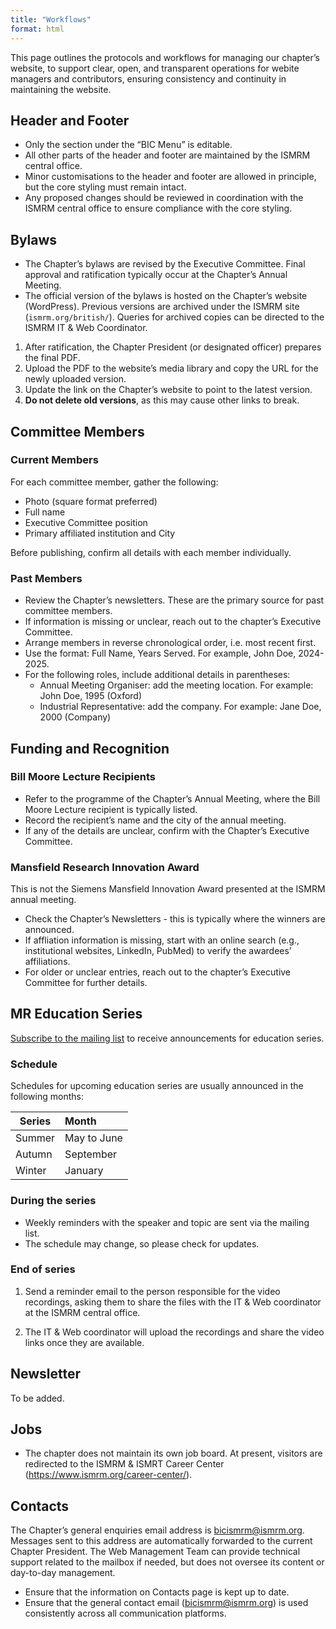 ```yaml
---
title: "Workflows"
format: html
---
```


This page outlines the protocols and workflows for managing our chapter’s website, to support clear, open, and transparent operations for webite managers and contributors, ensuring consistency and continuity in maintaining the website.

## Header and Footer

-   Only the section under the “BIC Menu” is editable.
-   All other parts of the header and footer are maintained by the ISMRM central office.
-   Minor customisations to the header and footer are allowed in principle, but the core styling must remain intact.
-   Any proposed changes should be reviewed in coordination with the ISMRM central office to ensure compliance with the core styling.

## Bylaws

- The Chapter’s bylaws are revised by the Executive Committee. Final approval and ratification typically occur at the Chapter’s Annual Meeting.  
- The official version of the bylaws is hosted on the Chapter’s website (WordPress). Previous versions are archived under the ISMRM site (`ismrm.org/british/`). Queries for archived copies can be directed to the ISMRM IT & Web Coordinator.  

1. After ratification, the Chapter President (or designated officer) prepares the final PDF.  
2. Upload the PDF to the website’s media library and copy the URL for the newly uploaded version.  
3. Update the link on the Chapter’s website to point to the latest version.  
4. **Do not delete old versions**, as this may cause other links to break.  

## Committee Members

### Current Members

For each committee member, gather the following:

-   Photo (square format preferred)
-   Full name
-   Executive Committee position
-   Primary affiliated institution and City

Before publishing, confirm all details with each member individually.

### Past Members

-   Review the Chapter’s newsletters. These are the primary source for past committee members.
-   If information is missing or unclear, reach out to the chapter's Executive Committee.
-   Arrange members in reverse chronological order, i.e. most recent first.
-   Use the format: Full Name, Years Served. For example, John Doe, 2024-2025.
-   For the following roles, include additional details in parentheses:
    -   Annual Meeting Organiser: add the meeting location. For example: John Doe, 1995 (Oxford)
    -   Industrial Representative: add the company. For example: Jane Doe, 2000 (Company)

## Funding and Recognition

### Bill Moore Lecture Recipients

-   Refer to the programme of the Chapter’s Annual Meeting, where the Bill Moore Lecture recipient is typically listed.\
-   Record the recipient’s name and the city of the annual meeting.
-   If any of the details are unclear, confirm with the Chapter’s Executive Committee.

### Mansfield Research Innovation Award

::: callout-note
This is not the Siemens Mansfield Innovation Award presented at the ISMRM annual meeting.
:::

-   Check the Chapter's Newsletters - this is typically where the winners are announced.
-   If affliation information is missing, start with an online search (e.g., institutional websites, LinkedIn, PubMed) to verify the awardees' affiliations.
-   For older or unclear entries, reach out to the chapter's Executive Committee for further details.

## MR Education Series

::: callout-important
[Subscribe to the mailing list](https://www.jiscmail.ac.uk/cgi-bin/wa-jisc.exe?SUBED1=BCISMRM&A=1) to receive announcements for education series.
:::

### Schedule

Schedules for upcoming education series are usually announced in the following months:

| **Series** | **Month**   |
|------------|:------------|
| Summer     | May to June |
| Autumn     | September   |
| Winter     | January     |

### During the series

-   Weekly reminders with the speaker and topic are sent via the mailing list.
-   The schedule may change, so please check for updates.

### End of series

1.  Send a reminder email to the person responsible for the video recordings, asking them to share the files with the IT & Web coordinator at the ISMRM central office.

2.  The IT & Web coordinator will upload the recordings and share the video links once they are available.

## Newsletter

To be added.

## Jobs

-   The chapter does not maintain its own job board. At present, visitors are redirected to the ISMRM & ISMRT Career Center (<https://www.ismrm.org/career-center/>).

## Contacts

::: callout-important
The Chapter’s general enquiries email address is [bicismrm\@ismrm.org](mailto:bicismrm@ismrm.org). Messages sent to this address are automatically forwarded to the current Chapter President. The Web Management Team can provide technical support related to the mailbox if needed, but does not oversee its content or day-to-day management.
:::

-   Ensure that the information on Contacts page is kept up to date.
-   Ensure that the general contact email ([bicismrm\@ismrm.org](mailto:bicismrm@ismrm.org)) is used consistently across all communication platforms.
